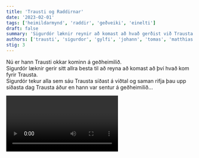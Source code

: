 ```yaml
---
title: 'Trausti og Raddirnar'
date: '2023-02-01'
tags: ['heimildarmynd', 'raddir', 'geðveiki', 'einelti']
draft: false
summary: 'Sigurdór læknir reynir að komast að hvað gerðist við Trausta'
authors: ['trausti', 'sigurdor', 'gylfi', 'johann', 'tomas', 'matthias', 'karel']
stig: 3
---
```


Nú er hann Trausti okkar kominn á geðheimilið.\
Sigurdór læknir gerir sitt allra besta til að reyna að
komast að því hvað kom fyrir Trausta.\
Sigurdór tekur alla sem sáu Trausta síðast á viðtal og saman
rifja þau upp síðasta dag Trausta áður en hann var sentur á geðheimilið...

<Video id="4ukSFCQPLWw" />
